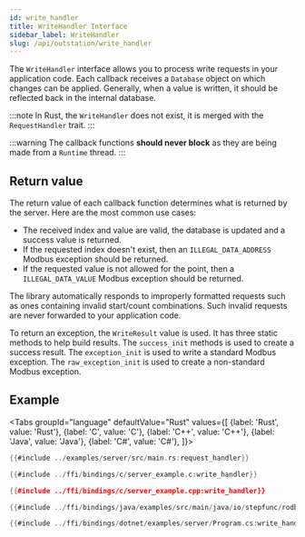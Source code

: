 ```yaml
---
id: write_handler
title: WriteHandler Interface
sidebar_label: WriteHandler
slug: /api/outstation/write_handler
---
```



The `WriteHandler` interface allows you to process write requests in your application code. Each callback receives a `Database`
object on which changes can be applied. Generally, when a value is written, it should be reflected back in
the internal database.

:::note
In Rust, the `WriteHandler` does not exist, it is merged with the `RequestHandler` trait.
:::

:::warning
The callback functions **should never block** as they are being made from a `Runtime` thread.
:::

## Return value

The return value of each callback function determines what is returned by the server. Here are the most common use cases:

- The received index and value are valid, the database is updated and a success value is returned.
- If the requested index doesn't exist, then an `ILLEGAL_DATA_ADDRESS` Modbus exception should be returned.
- If the requested value is not allowed for the point, then a `ILLEGAL_DATA_VALUE` Modbus exception should be returned.

The library automatically responds to improperly formatted requests such as ones containing invalid start/count combinations. Such invalid
requests are never forwarded to your application code.

To return an exception, the `WriteResult` value is used. It has three static methods to help build results. The `success_init`
methods is used to create a success result. The `exception_init` is used to write a standard Modbus exception. The `raw_exception_init`
is used to create a non-standard Modbus exception.

## Example

<Tabs
groupId="language"
defaultValue="Rust"
values={[
{label: 'Rust', value: 'Rust'},
{label: 'C', value: 'C'},
{label: 'C++', value: 'C++'},
{label: 'Java', value: 'Java'},
{label: 'C#', value: 'C#'},
]}>
<TabItem value="Rust">

```rust
{{#include ../examples/server/src/main.rs:request_handler}}
```

</TabItem>
<TabItem value="C">

```c
{{#include ../ffi/bindings/c/server_example.c:write_handler}}
```

</TabItem>
<TabItem value="C++">

```cpp
{{#include ../ffi/bindings/c/server_example.cpp:write_handler}}
```

</TabItem>
<TabItem value="Java">

```java
{{#include ../ffi/bindings/java/examples/src/main/java/io/stepfunc/rodbus/examples/ServerExample.java:write_handler}}
```

</TabItem>
<TabItem value="C#">

```csharp
{{#include ../ffi/bindings/dotnet/examples/server/Program.cs:write_handler}}
```

</TabItem>
</Tabs>
